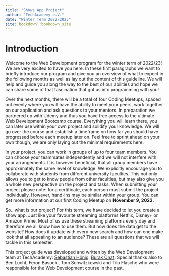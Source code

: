 ```yaml
--- 
title: "Shows App Project"
author: "TechAcademy e.V."
date: "Winter Term 2022/2023"
site: bookdown::bookdown_site
---
```


# Introduction
Welcome to the Web Development program for the winter term of 2022/23! We are very excited to have you here. In these first paragraphs we want to briefly introduce our program and give you an overview of what to expect in the following months as well as lay out the content of this guideline. We will help and guide you along the way to the best of our abilities and hope we can share some of that fascination that got us into programming with you!  

Over the next months, there will be a total of four Coding Meetups, spaced out evenly where you will have the ability to meet your peers, work together on our application and ask questions to your mentors. In preparation we partnered up with Udemy and thus you have free access to the ultimate Web Development Bootcamp course. Everything you will learn there, you can later use within your own project and solidify your knowledge. We will go over the course and establish a timeframe on how far you should have progressed before each meetup later on. Feel free to sprint ahead on your own though, we are only laying out the minimal requirements here.  


In your project, you can work in groups of up to four team members. You can choose your teammates independently and we will not interfere with your arrangements. It is however beneficial, that all group members have approximately the same level of knowledge. We explicitly encourage you to collaborate with students from different university faculties. This not only allows you to get to know people from other faculties, but may also give you a whole new perspective on the project and tasks. When submitting your project please note: for a certificate, each person must submit the project individually. However, hand-ins may be similar within your group. You can get more information at our first Coding Meetup on **November 9, 2022.**
  
So.. what is our project? For this term, we have decided to let you create a show app. Just like your favourite streaming platforms Netflix, Disney+ or Amazon Prime. Most of us use these streaming platforms every day and therefore we all know how to use them. But how does the data get to the website? How does it update with every new search and how can one make look that all appealing to an audience? These are all questions that we will tackle in this semester.

This project guide was developed and written by the Web Development team at TechAcademy: [Sebastian Hönig](https://www.linkedin.com/in/sebastian-hönig/), [Burak Onat](https://www.linkedin.com/in/tburakonat/). Special thanks also to Ben Lucht, Feron Basoeki, Tom Schwitzkowski and Tilo Flasche who were responsible for the Web Development course in the past.



